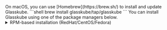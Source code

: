 
<Tabs groupId="operating-systems">
  <TabItem value="mac" label="macOS">
    On macOS, you can use [Homebrew](https://brew.sh/) to install and update Glasskube.
    ```shell
    brew install glasskube/tap/glasskube
    ```
  </TabItem>
  <TabItem value="linux" label="Linux">
    You can install Glasskube using one of the package managers below.
    <details>
      <summary>RPM-based installation (RedHat/CentOS/Fedora)</summary>

      <!---x-release-please-start-version-->
      ```
      dnf install https://github.com/glasskube/glasskube/releases/download/v0.0.1/glasskube_v0.0.1-alpha.7_amd64.rpm
      ```
      <!---x-release-please-end-->
    </details>

    <details>
      <summary>DEB-based installation (Ubuntu/Debian)</summary>

      <!---x-release-please-start-version-->
      ```
      curl -LO https://github.com/glasskube/glasskube/releases/download/v0.0.1/glasskube_v0.0.1-alpha.7_amd64.deb
      sudo dpkg -i glasskube.deb
      ```
      <!---x-release-please-end-->
    </details>

    <details>
      <summary>APK-based installation (Alpine)</summary>
      <!---x-release-please-start-version-->
      ```
      curl -LO https://github.com/glasskube/glasskube/releases/download/v0.0.1/glasskube_v0.0.1-alpha.7_amd64.apk
      apk add glasskube.apk
      ```
      <!---x-release-please-end-->
    </details>

    If you are using a distribution that does not use one of the package managers above, or require a 32-bit binary,
    check out additional download options attached to our [latest release](https://github.com/glasskube/glasskube/releases/latest).
  </TabItem>

  <TabItem value="win" label="Windows">
    <!---x-release-please-start-version-->
    Download the [windows archive](https://github.com/glasskube/glasskube/releases/download/v0.0.1/glasskube_v0.0.1-alpha.7_windows_x86_64.zip) from our
    latest [Release](https://github.com/glasskube/glasskube/releases/latest) and unpack it using Windows Explorer.
    <!---x-release-please-end-->
  </TabItem>
</Tabs>

<br/>

After installing Glasskube on your local machine, make sure to install the necessary components in your Kubernetes cluster by running `glasskube bootstrap`.
For more information, check out our [bootstrap guide](/docs/getting-started/bootstrap).
